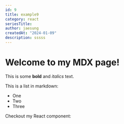 ```yaml
---
id: 9
title: example9
category: react
seriesTitle:
author: jaesung
createdAt: "2024-01-09"
description: sssss
---
```

# Welcome to my MDX page!


This is some **bold** and _italics_ text.

This is a list in markdown:

- One
- Two
- Three

Checkout my React component:
